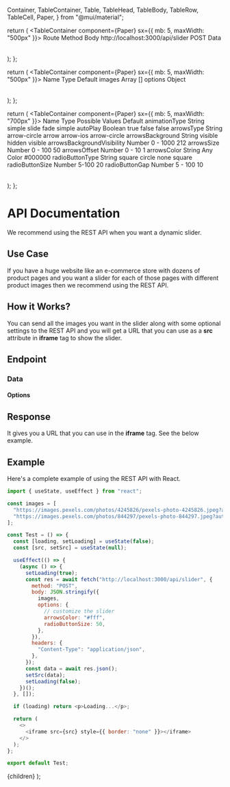   Container,
  TableContainer,
  Table,
  TableHead,
  TableBody,
  TableRow,
  TableCell,
  Paper,
} from "@mui/material";

  return (
    <TableContainer component={Paper} sx={{ mb: 5, maxWidth: "500px" }}>
      <Table>
        <TableHead>
          <TableRow>
            <TableCell>Route</TableCell>
            <TableCell>Method</TableCell>
            <TableCell>Body</TableCell>
          </TableRow>
        </TableHead>
        <TableBody>
          <TableRow>
            <TableCell>http://localhost:3000/api/slider</TableCell>
            <TableCell>POST</TableCell>
            <TableCell>Data</TableCell>
          </TableRow>
        </TableBody>
      </Table>
    </TableContainer>
  );
};

  return (
    <TableContainer component={Paper} sx={{ mb: 5, maxWidth: "500px" }}>
      <Table>
        <TableHead>
          <TableRow>
            <TableCell>Name</TableCell>
            <TableCell>Type</TableCell>
            <TableCell>Default</TableCell>
          </TableRow>
        </TableHead>
        <TableBody>
          <TableRow>
            <TableCell>images</TableCell>
            <TableCell>Array</TableCell>
            <TableCell>[]</TableCell>
          </TableRow>
          <TableRow>
            <TableCell>options</TableCell>
            <TableCell>Object</TableCell>
          </TableRow>
        </TableBody>
      </Table>
    </TableContainer>
  );
};

  return (
    <TableContainer component={Paper} sx={{ mb: 5, maxWidth: "700px" }}>
      <Table>
        <TableHead>
          <TableRow>
            <TableCell>Name</TableCell>
            <TableCell>Type</TableCell>
            <TableCell>Possible Values</TableCell>
            <TableCell>Default</TableCell>
          </TableRow>
        </TableHead>
        <TableBody>
          <TableRow>
            <TableCell>animationType</TableCell>
            <TableCell>String</TableCell>
            <TableCell>
              <span>simple</span>
              <span>slide</span>
              <span>fade</span>
            </TableCell>
            <TableCell>simple</TableCell>
          </TableRow>
          <TableRow>
            <TableCell>autoPlay</TableCell>
            <TableCell>Boolean</TableCell>
            <TableCell>
              <span>true</span>
              <span>false</span>
            </TableCell>
            <TableCell>false</TableCell>
          </TableRow>
          <TableRow>
            <TableCell>arrowsType</TableCell>
            <TableCell>String</TableCell>
            <TableCell>
              <span>arrow-circle</span>
              <span>arrow</span>
              <span>arrow-ios</span>
            </TableCell>
            <TableCell>arrow-circle</TableCell>
          </TableRow>
          <TableRow>
            <TableCell>arrowsBackground</TableCell>
            <TableCell>String</TableCell>
            <TableCell>
              <span>visible</span>
              <span>hidden</span>
            </TableCell>
            <TableCell>visible</TableCell>
          </TableRow>
          <TableRow>
            <TableCell>arrowsBackgroundVisibility</TableCell>
            <TableCell>Number</TableCell>
            <TableCell>
              <span>0 - 1000</span>
            </TableCell>
            <TableCell>212</TableCell>
          </TableRow>
          <TableRow>
            <TableCell>arrowsSize</TableCell>
            <TableCell>Number</TableCell>
            <TableCell>
              <span>0 - 100</span>
            </TableCell>
            <TableCell>50</TableCell>
          </TableRow>
          <TableRow>
            <TableCell>arrowsOffset</TableCell>
            <TableCell>Number</TableCell>
            <TableCell>
              <span>0 - 10</span>
            </TableCell>
            <TableCell>1</TableCell>
          </TableRow>
          <TableRow>
            <TableCell>arrowsColor</TableCell>
            <TableCell>String</TableCell>
            <TableCell>
              <span>Any Color</span>
            </TableCell>
            <TableCell>#000000</TableCell>
          </TableRow>
          <TableRow>
            <TableCell>radioButtonType</TableCell>
            <TableCell>String</TableCell>
            <TableCell>
              <span>square</span>
              <span>circle</span>
              <span>none</span>
            </TableCell>
            <TableCell>square</TableCell>
          </TableRow>
          <TableRow>
            <TableCell>radioButtonSize</TableCell>
            <TableCell>Number</TableCell>
            <TableCell>
              <span>5-100</span>
            </TableCell>
            <TableCell>20</TableCell>
          </TableRow>
          <TableRow>
            <TableCell>radioButtonGap</TableCell>
            <TableCell>Number</TableCell>
            <TableCell>
              <span>5 - 100</span>
            </TableCell>
            <TableCell>10</TableCell>
          </TableRow>
        </TableBody>
      </Table>
    </TableContainer>
  );
};

# API Documentation

We recommend using the REST API when you want a dynamic slider.

## Use Case

If you have a huge website like an e-commerce store with dozens of product pages and you want a slider for each of those pages with different product images then we recommend using the REST API.

## How it Works?

You can send all the images you want in the slider along with some optional settings to the REST API and you will get a URL that you can use as a **src** attribute in **iframe** tag to show the slider.

## Endpoint

<EndpointTable />

### Data

<DataTable />

#### Options

<OptionsTable />

## Response

It gives you a URL that you can use in the **iframe** tag. See the below example.

## Example

Here's a complete example of using the REST API with React.

```javascript
import { useState, useEffect } from "react";

const images = [
  "https://images.pexels.com/photos/4245826/pexels-photo-4245826.jpeg?auto=compress&cs=tinysrgb&w=600",
  "https://images.pexels.com/photos/844297/pexels-photo-844297.jpeg?auto=compress&cs=tinysrgb&w=600",
];

const Test = () => {
  const [loading, setLoading] = useState(false);
  const [src, setSrc] = useState(null);

  useEffect(() => {
    (async () => {
      setLoading(true);
      const res = await fetch("http://localhost:3000/api/slider", {
        method: "POST",
        body: JSON.stringify({
          images,
          options: {
            // customize the slider
            arrowsColor: "#fff",
            radioButtonSize: 50,
          },
        }),
        headers: {
          "Content-Type": "application/json",
        },
      });
      const data = await res.json();
      setSrc(data);
      setLoading(false);
    })();
  }, []);

  if (loading) return <p>Loading...</p>;

  return (
    <>
      <iframe src={src} style={{ border: "none" }}></iframe>
    </>
  );
};

export default Test;
```

  <Layout>
    <Container maxWidth="lg" className={classes.container}>
      {children}
    </Container>
  </Layout>
);

